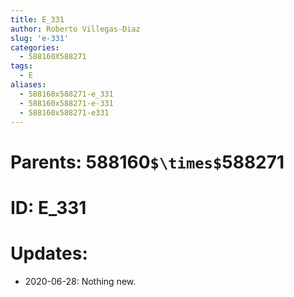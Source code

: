 ```yaml
---
title: E_331
author: Roberto Villegas-Diaz
slug: 'e-331'
categories:
  - 588160X588271
tags:
  - E
aliases:
  - 588160x588271-e_331
  - 588160x588271-e-331
  - 588160x588271-e331
---
```


# **Parents**: 588160`$\times$`588271
# **ID**: E_331
# **Updates**: 
 - 2020-06-28: Nothing new.
